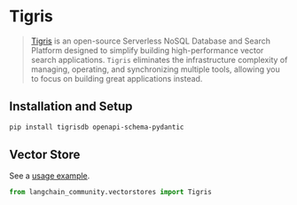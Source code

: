 # Tigris

> [Tigris](https://tigrisdata.com) is an open-source Serverless NoSQL Database and Search Platform designed to simplify building high-performance vector search applications.
> `Tigris` eliminates the infrastructure complexity of managing, operating, and synchronizing multiple tools, allowing you to focus on building great applications instead.

## Installation and Setup

```bash
pip install tigrisdb openapi-schema-pydantic
```

## Vector Store

See a [usage example](/docs/integrations/vectorstores/tigris).

```python
from langchain_community.vectorstores import Tigris
```
